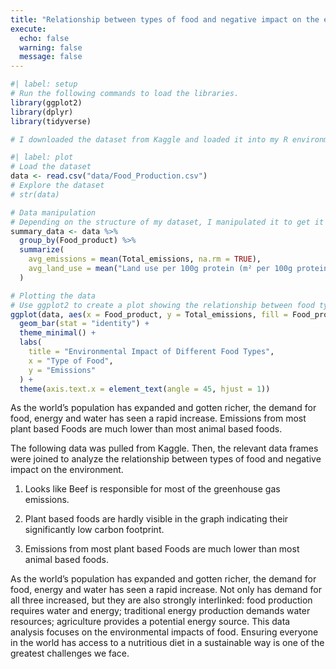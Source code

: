 ```yaml
---
title: "Relationship between types of food and negative impact on the environment"
execute: 
  echo: false
  warning: false
  message: false
---
```


```r
#| label: setup
# Run the following commands to load the libraries.
library(ggplot2)
library(dplyr)
library(tidyverse)
```

```r
# I downloaded the dataset from Kaggle and loaded it into my R environment. Once the data is loaded, I create a plot to visualize the relationship between types of food and their negative impact on the environment.

#| label: plot
# Load the dataset
data <- read.csv("data/Food_Production.csv")
# Explore the dataset
# str(data)

# Data manipulation
# Depending on the structure of my dataset, I manipulated it to get it in the right format for plotting. Group by food type and get mean values of "Total emissions" and "The land used".
summary_data <- data %>%
  group_by(Food_product) %>%
  summarize(
    avg_emissions = mean(Total_emissions, na.rm = TRUE),
    avg_land_use = mean("Land use per 100g protein (m² per 100g protein)", na.rm = TRUE)
  )

# Plotting the data
# Use ggplot2 to create a plot showing the relationship between food types and their negative environmental impact.
ggplot(data, aes(x = Food_product, y = Total_emissions, fill = Food_product)) +
  geom_bar(stat = "identity") +
  theme_minimal() +
  labs(
    title = "Environmental Impact of Different Food Types",
    x = "Type of Food",
    y = "Emissions"
  ) +
  theme(axis.text.x = element_text(angle = 45, hjust = 1))
```
As the world’s population has expanded and gotten richer, the demand for food, energy and water has seen a rapid increase. Emissions from most plant based Foods are much lower than most animal based foods.

The following data was pulled from Kaggle. Then, the relevant data frames were joined to analyze the relationship between types of food and negative impact on the environment.

1. Looks like Beef is responsible for most of the greenhouse gas emissions.

2. Plant based foods are hardly visible in the graph indicating their significantly low carbon footprint.

3. Emissions from most plant based Foods are much lower than most animal based foods. 


As the world’s population has expanded and gotten richer, the demand for food, energy and water has seen a rapid increase. Not only has demand for all three increased, but they are also strongly interlinked: food production requires water and energy; traditional energy production demands water resources; agriculture provides a potential energy source. This data analysis focuses on the environmental impacts of food. Ensuring everyone in the world has access to a nutritious diet in a sustainable way is one of the greatest challenges we face.
